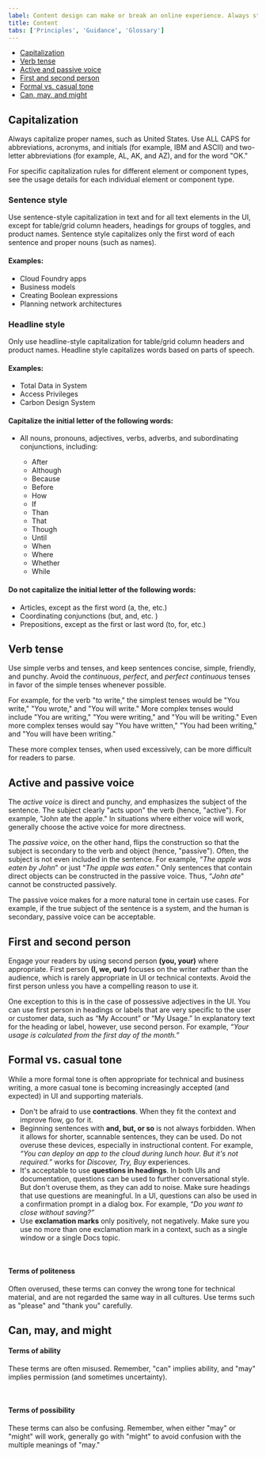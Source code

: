 ```yaml
---
label: Content design can make or break an online experience. Always strive for writing that is clear, concise, and on-brand.
title: Content
tabs: ['Principles', 'Guidance', 'Glossary']
---
```


<AnchorLinks>

- [Capitalization](#capitalization)
- [Verb tense](#verb-tense)
- [Active and passive voice](#active-and-passive-voice)
- [First and second person](#first-and-second-person)
- [Formal vs. casual tone](#formal-vs-casual-tone)
- [Can, may, and might](#can-may-and-might)

</AnchorLinks>

## Capitalization

Always capitalize proper names, such as United States. Use ALL CAPS for abbreviations, acronyms, and initials (for example, IBM and ASCII) and two-letter abbreviations (for example, AL, AK, and AZ), and for the word "OK."

For specific capitalization rules for different element or component types, see the usage details for each individual element or component type.

### Sentence style

Use sentence-style capitalization in text and for all text elements in the UI, except for table/grid column headers, headings for groups of toggles, and product names. Sentence style capitalizes only the first word of each sentence and proper nouns (such as names).

#### Examples:

- Cloud Foundry apps
- Business models
- Creating Boolean expressions
- Planning network architectures

### Headline style

Only use headline-style capitalization for table/grid column headers and product names. Headline style capitalizes words based on parts of speech.

#### Examples:

- Total Data in System
- Access Privileges
- Carbon Design System

#### Capitalize the initial letter of the following words:

- All nouns, pronouns, adjectives, verbs, adverbs, and subordinating conjunctions, including:

  - After
  - Although
  - Because
  - Before
  - How
  - If
  - Than
  - That
  - Though
  - Until
  - When
  - Where
  - Whether
  - While

#### Do not capitalize the initial letter of the following words:

- Articles, except as the first word (a, the, etc.)
- Coordinating conjunctions (but, and, etc. )
- Prepositions, except as the first or last word (to, for, etc.)

## Verb tense

Use simple verbs and tenses, and keep sentences concise, simple, friendly, and punchy. Avoid the _continuous_, _perfect_, and _perfect continuous_ tenses in favor of the simple tenses whenever possible.

For example, for the verb "to write," the simplest tenses would be "You write," "You wrote," and "You will write." More complex tenses would include "You are writing," "You were writing," and "You will be writing." Even more complex tenses would say "You have written," "You had been writing," and "You will have been writing."

These more complex tenses, when used excessively, can be more difficult for readers to parse.

<GridWrapper col_lg="8" flex="true">
    <DoDontExample correct="true" label="Do use simple future tenses." text='The API will return a promise.'></DoDontExample>
    <DoDontExample label="Don’t use complex future tenses when simple ones will suffice." text='The API will be returning a promise.'></DoDontExample>
</GridWrapper>
<GridWrapper col_lg="8" flex="true">
    <DoDontExample correct="true" label="Do use simple past tenses." text='The API exceeded its limit.'></DoDontExample>
    <DoDontExample label="Don’t use complex past tenses when simple ones will suffice." text='The API has exceeded its limit.'></DoDontExample>
</GridWrapper>

## Active and passive voice

The _active voice_ is direct and punchy, and emphasizes the subject of the sentence. The subject clearly "acts upon" the verb (hence, "active"). For example, "John ate the apple." In situations where either voice will work, generally choose the active voice for more directness.

<GridWrapper col_lg="8" flex="true">
  <DoDontExample
    correct="true"
    label="Do use active voice when appropriate."
    text="Next, the admin configures access privileges."
  />
  <DoDontExample
    label="Don’t use passive voice when active voice will suffice."
    text="Next, access privileges are configured by the admin."
  />
</GridWrapper>

The _passive voice_, on the other hand, flips the construction so that the subject is secondary to the verb and object (hence, "passive"). Often, the subject is not even included in the sentence. For example, “_The apple was eaten by John_" or just “_The apple was eaten_." Only sentences that contain direct objects can be constructed in the passive voice. Thus, “_John ate_" cannot be constructed passively.

The passive voice makes for a more natural tone in certain use cases. For example, if the true subject of the sentence is a system, and the human is secondary, passive voice can be acceptable.

<GridWrapper col_lg="8" flex="true">
  <DoDontExample
    correct="true"
    label="Do use passive voice when appropriate."
    text="The database needs to be rebooted."
  />
  <DoDontExample
    label="Don’t use active voice when passive voice is more appropriate."
    text="Someone needs to reboot the database."
  />
</GridWrapper>

## First and second person

Engage your readers by using second person **(you, your)** where appropriate. First person **(I, we, our)** focuses on the writer rather than the audience, which is rarely appropriate in UI or technical contexts. Avoid the first person unless you have a compelling reason to use it.

One exception to this is in the case of possessive adjectives in the UI. You can use first person in headings or labels that are very specific to the user or customer data, such as “My Account” or “My Usage.” In explanatory text for the heading or label, however, use second person. For example, _“Your usage is calculated from the first day of the month.”_

## Formal vs. casual tone

While a more formal tone is often appropriate for technical and business writing, a more casual tone is becoming increasingly accepted (and expected) in UI and supporting materials.

- Don't be afraid to use **contractions**. When they fit the context and improve flow, go for it.
- Beginning sentences with **and, but, or so** is not always forbidden. When it allows for shorter, scannable sentences, they can be used. Do not overuse these devices, especially in instructional content. For example, _“You can deploy an app to the cloud during lunch hour. But it's not required.”_ works for _Discover, Try, Buy_ experiences.
- It's acceptable to use **questions in headings**. In both UIs and documentation, questions can be used to further conversational style. But don't overuse them, as they can add to noise. Make sure headings that use questions are meaningful. In a UI, questions can also be used in a confirmation prompt in a dialog box. For example, _“Do you want to close without saving?”_
- Use **exclamation marks** only positively, not negatively. Make sure you use no more than one exclamation mark in a context, such as a single window or a single Docs topic.

<GridWrapper col_lg="8" flex="true">
  <DoDontExample
    correct="true"
    label="Do use exclamation points for positive messages."
    text="Your IBM Cloud account is ready!"
  />
  <DoDontExample
    label="Don’t use exclamation points for negative messages"
    text="You have reached your usage limit!!"
  />
</GridWrapper>

<br />

#### Terms of politeness

Often overused, these terms can convey the wrong tone for technical material, and are not regarded the same way in all cultures. Use terms such as "please" and "thank you" carefully.

<GridWrapper col_lg="8" flex="true">
  <DoDontExample
    correct="true"
    label="Do Use terms of politeness in a UI only when the user is being inconvenienced."
    text="Indexing might take a few minutes. Please wait."
  />
  <DoDontExample
    label="Don’t Use terms of politeness superfluously."
    text="Please create a subscription account to get full access to the catalog."
  />
</GridWrapper>

## Can, may, and might

#### Terms of ability

These terms are often misused. Remember, "can" implies ability, and "may" implies permission (and sometimes uncertainty).

<GridWrapper col_lg="8" flex="true">
  <DoDontExample
    correct="true"
    label="Do use ‘can’ to express ability."
    text="You can use the command line interface to update your app."
  />
  <DoDontExample
    label="Don’t use ‘may’ when you mean ‘can.’"
    text="You may use the command line interface to update your app."
  />
</GridWrapper>

<br />

#### Terms of possibility

These terms can also be confusing. Remember, when either "may" or "might" will work, generally go with "might" to avoid confusion with the multiple meanings of "may."

<GridWrapper col_lg="8" flex="true">
  <DoDontExample
    correct="true"
    label="Do use ‘might’ to clarify possibility."
    text="You might need more advanced features when integrating with another app."
  />
  <DoDontExample
    label="Don’t use ‘may’ when ‘might’ will work."
    text="You may need more advanced features when integrating with another app."
  />
</GridWrapper>
